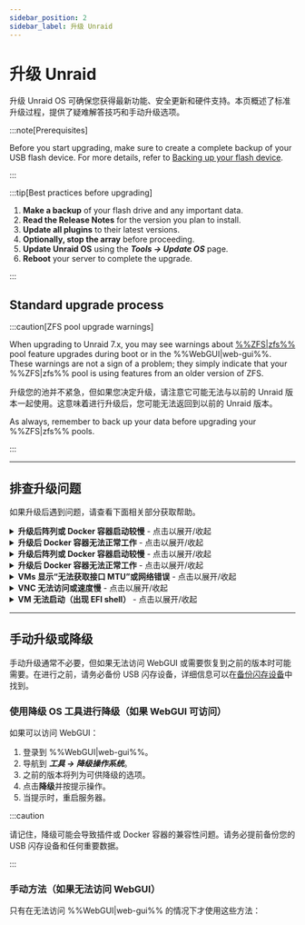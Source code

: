 ```yaml
---
sidebar_position: 2
sidebar_label: 升级 Unraid
---
```



# 升级 Unraid

升级 Unraid OS 可确保您获得最新功能、安全更新和硬件支持。本页概述了标准升级过程，提供了疑难解答技巧和手动升级选项。

:::note\[Prerequisites]

Before you start upgrading, make sure to create a complete backup of your USB flash device. For more details, refer to [Backing up your flash device](../maintain-and-update/changing-the-flash-device.mdx#backing-up-your-flash-device).

:::

:::tip[Best practices before upgrading]

1. **Make a backup** of your flash drive and any important data.
2. **Read the Release Notes** for the version you plan to install.
3. **Update all plugins** to their latest versions.
4. **Optionally, stop the array** before proceeding.
5. **Update Unraid OS** using the ***Tools → Update OS*** page.
6. **Reboot** your server to complete the upgrade.

:::

## Standard upgrade process

<Tabs>
  <TabItem value="Modern (2025)" label="Unraid 7.x and later" default>
    <UpgradeModern />
  </TabItem>

  <TabItem value="Legacy (6.11 to 6.12)" label="Unraid 6.11 to 6.12">
    <UpgradeLegacy611612 />
  </TabItem>
</Tabs>

:::caution[ZFS pool upgrade warnings]

When upgrading to Unraid 7.x, you may see warnings about [%%ZFS|zfs%%](../../advanced-configurations/optimize-storage/zfs-storage.mdx) pool feature upgrades during boot or in the %%WebGUI|web-gui%%. These warnings are not a sign of a problem; they simply indicate that your %%ZFS|zfs%% pool is using features from an older version of ZFS.

升级您的池并不紧急，但如果您决定升级，请注意它可能无法与以前的 Unraid 版本一起使用。这意味着进行升级后，您可能无法返回到以前的 Unraid 版本。

As always, remember to back up your data before upgrading your %%ZFS|zfs%% pools.

:::

---

## 排查升级问题

如果升级后遇到问题，请查看下面相关部分获取帮助。

<details>
  <summary><strong>升级后阵列或 Docker 容器启动较慢</strong> - 点击以展开/收起</summary>

  在某些升级后可能需要对 Docker 容器进行一次性迁移。此过程可能需要一些时间，特别是如果您有很多镜像。在此过程中请耐心等待；性能应在初始启动后恢复正常。
</details>

<details>
  <summary><strong>升级后 Docker 容器无法正常工作</strong> - 点击以展开/收起</summary>

  如果您遇到类似 "layers from manifest don't match image configuration" 的错误，您可能需要重新构建您的 Docker 镜像文件。以下是方法：

  1. 前往 ***设置 → Docker*** 并停止 Docker 服务。
  2. 选中删除 Docker 镜像的复选框并单击删除按钮。
  3. 重新启动 Docker 以重建镜像。
  4. 导航到 **应用** 标签页，选择 **先前的应用**，勾选要重新安装的应用并点击 **安装 xx 应用**。
</details>

<details>
  <summary><strong>升级后阵列或 Docker 容器启动较慢</strong> - 点击以展开/收起</summary>

  在某些升级后可能需要对 Docker 容器进行一次性迁移。此过程可能需要一些时间，特别是如果您有很多镜像。在此过程中请耐心等待；性能应在初始启动后恢复正常。

  1. 前往 **VMs** 标签页并编辑每个 %%VM%%（确保启用 **高级视图**）。
  2. 将网络桥接设置为 `br0` 并点击 **应用**。
  3. 前往 ***设置 → VM 管理器***（在 **高级视图** 中）并将默认桥接设置为 `br0`。
</details>

<details>
  <summary><strong>升级后 Docker 容器无法正常工作</strong> - 点击以展开/收起</summary>

  如果您遇到类似 "layers from manifest don't match image configuration" 的错误，您可能需要重新构建您的 Docker 镜像文件。以下是方法：

  1. 在 **VMs** 标签页编辑 %%VM%%（选择 **高级视图**）。
  2. 将 **VNC 视频驱动程序** 设置为 **QXL**（推荐）。如果 QXL 不成功，可以尝试 **Cirrus** 或 **vmvga**。
  3. 点击 **应用** 以保存更改。
</details>

<details>
  <summary><strong>VMs 显示“无法获取接口 MTU”或网络错误</strong> - 点击以展开/收起</summary>

  If you have %%OVMF|ovmf%%-based %%VMs|vm%% created in older Unraid versions, you might encounter an EFI shell. You can boot the %%VM|vm%% by entering the following commands:

  1. 键入 `fs0:`。
  2. 然后键入 `cd efi/boot`。
  3. 最后，键入 `bootx64.efi`。

  如果 `fs0:` 不起作用，您可以尝试 `fs1:`。如果问题仍然存在，请访问 [Unraid 论坛](https://forums.unraid.net/) 寻求帮助。
</details>

<details>
  <summary><strong>VNC 无法访问或速度慢</strong> - 点击以展开/收起</summary>

  为了解决此问题，在 %%WebGUI|web-gui%% 中编辑 %%VM|vm%%，然后在不进行任何修改的情况下点击 **Apply**。此操作将更新机器类型为最新支持版本。
</details>

<details>
  <summary><strong>VM 无法启动（出现 EFI shell）</strong> - 点击以展开/收起</summary>

  If you have %%OVMF|ovmf%%-based %%VMs|vm%% created in older Unraid versions, you might encounter an EFI shell. You can boot the %%VM|vm%% by entering the following commands:
</details>

---

## 手动升级或降级

手动升级通常不必要，但如果无法访问 WebGUI 或需要恢复到之前的版本时可能需要。在进行之前，请务必备份 USB 闪存设备，详细信息可以在[备份闪存设备](../maintain-and-update/changing-the-flash-device.mdx#backing-up-your-flash-device)中找到。

### 使用降级 OS 工具进行降级（如果 WebGUI 可访问）

如果可以访问 WebGUI：

1. 登录到 %%WebGUI|web-gui%%。
2. 导航到 ***工具 → 降级操作系统***。
3. 之前的版本将列为可供降级的选项。
4. 点击**降级**并按提示操作。
5. 当提示时，重启服务器。

:::caution

请记住，降级可能会导致插件或 Docker 容器的兼容性问题。请务必提前备份您的 USB 闪存设备和任何重要数据。

:::

### 手动方法（如果无法访问 WebGUI）

只有在无法访问 %%WebGUI|web-gui%% 的情况下才使用这些方法：

<Tabs>
  <TabItem value="Simplest method" label="Simplest method">
    <ManualDowngradeSimplest />
  </TabItem>

  <TabItem value="Command line method" label="Command line method">
    <ManualDowngradeCommandLine />
  </TabItem>
</Tabs>
